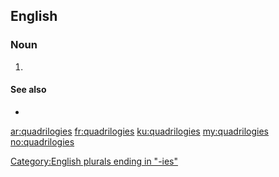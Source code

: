 ==English==

===Noun===
{{head|en|noun plural form}}

# {{plural of|quadrilogy|lang=en}}

====See also====
* {{l|en|tetralogies}}

[[Category:English plurals ending in "-ies"]]

[[ar:quadrilogies]]
[[fr:quadrilogies]]
[[ku:quadrilogies]]
[[my:quadrilogies]]
[[no:quadrilogies]]